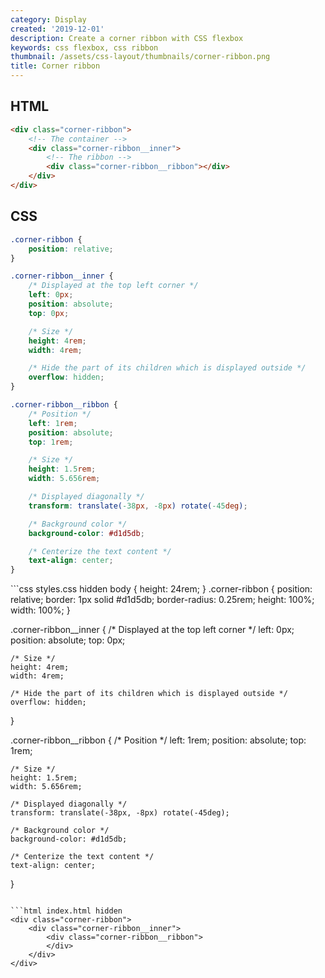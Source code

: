 ```yaml
---
category: Display
created: '2019-12-01'
description: Create a corner ribbon with CSS flexbox
keywords: css flexbox, css ribbon
thumbnail: /assets/css-layout/thumbnails/corner-ribbon.png
title: Corner ribbon
---
```


## HTML

```html
<div class="corner-ribbon">
    <!-- The container -->
    <div class="corner-ribbon__inner">
        <!-- The ribbon -->
        <div class="corner-ribbon__ribbon"></div>
    </div>
</div>
```

## CSS

```css
.corner-ribbon {
    position: relative;
}

.corner-ribbon__inner {
    /* Displayed at the top left corner */
    left: 0px;
    position: absolute;
    top: 0px;

    /* Size */
    height: 4rem;
    width: 4rem;

    /* Hide the part of its children which is displayed outside */
    overflow: hidden;
}

.corner-ribbon__ribbon {
    /* Position */
    left: 1rem;
    position: absolute;
    top: 1rem;

    /* Size */
    height: 1.5rem;
    width: 5.656rem;

    /* Displayed diagonally */
    transform: translate(-38px, -8px) rotate(-45deg);

    /* Background color */
    background-color: #d1d5db;

    /* Centerize the text content */
    text-align: center;
}
```

<Playground>
```css styles.css hidden
body {
    height: 24rem;
}
.corner-ribbon {
    position: relative;
    border: 1px solid #d1d5db;
    border-radius: 0.25rem;
    height: 100%;
    width: 100%;
}

.corner-ribbon__inner {
    /* Displayed at the top left corner */
    left: 0px;
    position: absolute;
    top: 0px;

    /* Size */
    height: 4rem;
    width: 4rem;

    /* Hide the part of its children which is displayed outside */
    overflow: hidden;
}

.corner-ribbon__ribbon {
    /* Position */
    left: 1rem;
    position: absolute;
    top: 1rem;

    /* Size */
    height: 1.5rem;
    width: 5.656rem;

    /* Displayed diagonally */
    transform: translate(-38px, -8px) rotate(-45deg);

    /* Background color */
    background-color: #d1d5db;

    /* Centerize the text content */
    text-align: center;
}
```

```html index.html hidden
<div class="corner-ribbon">
    <div class="corner-ribbon__inner">
        <div class="corner-ribbon__ribbon">
        </div>
    </div>
</div>
```
</Playground>
